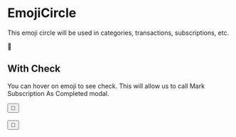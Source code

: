 
<Meta title="Components/EmojiCircle" />

# EmojiCircle

This emoji circle will be used in categories, transactions, subscriptions, etc.

<UnstyledWithTheme>
  <div className="box">
    <div className="emoji-circle">🍕</div>
  </div>
</UnstyledWithTheme>


## With Check

You can hover on emoji to see check. This will allow us to call Mark Subscription As Completed modal.

<UnstyledWithTheme>
  <div className="box">
    <button className="emoji-circle-with-check">
      <span className="emoji-circle-with-check-category">🍕</span>
      <span className="emoji-circle-with-check-check"><CheckIcon /></span>
    </button>
  </div>
  <br />
  <div className="box">
    <button className="emoji-circle-with-check emoji-circle-with-check-completed">
      <span className="emoji-circle-with-check-category">🍕</span>
      <span className="emoji-circle-with-check-check"><CheckIcon /></span>
    </button>
  </div>
</UnstyledWithTheme>
